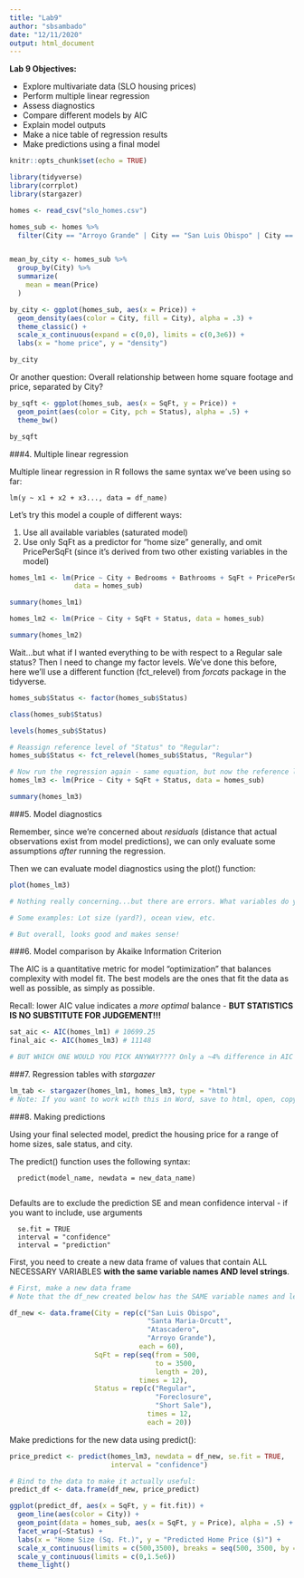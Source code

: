 ```yaml
---
title: "Lab9"
author: "sbsambado"
date: "12/11/2020"
output: html_document
---
```



**Lab 9 Objectives:**

- Explore multivariate data (SLO housing prices)
- Perform multiple linear regression
- Assess diagnostics
- Compare different models by AIC
- Explain model outputs
- Make a nice table of regression results
- Make predictions using a final model



```r
knitr::opts_chunk$set(echo = TRUE)

library(tidyverse)
library(corrplot)
library(stargazer)

homes <- read_csv("slo_homes.csv")
```


```r
homes_sub <- homes %>% 
  filter(City == "Arroyo Grande" | City == "San Luis Obispo" | City == "Atascadero" | City == "Santa Maria-Orcutt")


mean_by_city <- homes_sub %>% 
  group_by(City) %>% 
  summarize(
    mean = mean(Price)
  )

by_city <- ggplot(homes_sub, aes(x = Price)) +
  geom_density(aes(color = City, fill = City), alpha = .3) +
  theme_classic() +
  scale_x_continuous(expand = c(0,0), limits = c(0,3e6)) +
  labs(x = "home price", y = "density")

by_city
```

Or another question: Overall relationship between home square footage and price, separated by City? 


```r

by_sqft <- ggplot(homes_sub, aes(x = SqFt, y = Price)) +
  geom_point(aes(color = City, pch = Status), alpha = .5) +
  theme_bw()

by_sqft
```


###4. Multiple linear regression

Multiple linear regression in R follows the same syntax we've been using so far: 

    lm(y ~ x1 + x2 + x3..., data = df_name)
    
Let's try this model a couple of different ways: 

(1) Use all available variables (saturated model) 
(2) Use only SqFt as a predictor for "home size" generally, and omit PricePerSqFt (since it's derived from two other existing variables in the model)


```r

homes_lm1 <- lm(Price ~ City + Bedrooms + Bathrooms + SqFt + PricePerSqFt + Status,
                data = homes_sub)

summary(homes_lm1)

homes_lm2 <- lm(Price ~ City + SqFt + Status, data = homes_sub)

summary(homes_lm2)
```

Wait...but what if I wanted everything to be with respect to a Regular sale status? Then I need to change my factor levels. We've done this before, here we'll use a different function (fct_relevel) from *forcats* package in the tidyverse. 

```r


homes_sub$Status <- factor(homes_sub$Status)

class(homes_sub$Status)

levels(homes_sub$Status)

# Reassign reference level of "Status" to "Regular":
homes_sub$Status <- fct_relevel(homes_sub$Status, "Regular")

# Now run the regression again - same equation, but now the reference levels are different! 
homes_lm3 <- lm(Price ~ City + SqFt + Status, data = homes_sub)

summary(homes_lm3)

```

###5. Model diagnostics

Remember, since we're concerned about *residuals* (distance that actual observations exist from model predictions), we can only evaluate some assumptions *after* running the regression. 

Then we can evaluate model diagnostics using the plot() function:

```r

plot(homes_lm3)

# Nothing really concerning...but there are errors. What variables do you think might be missing from the models that could account for some of the error?

# Some examples: Lot size (yard?), ocean view, etc.

# But overall, looks good and makes sense! 

```

###6. Model comparison by Akaike Information Criterion

The AIC is a quantitative metric for model "optimization" that balances complexity with model fit. The best models are the ones that fit the data as well as possible, as simply as possible. 

Recall: lower AIC value indicates a *more optimal* balance - **BUT STATISTICS IS NO SUBSTITUTE FOR JUDGEMENT!!!**


```r

sat_aic <- AIC(homes_lm1) # 10699.25
final_aic <- AIC(homes_lm3) # 11148

# BUT WHICH ONE WOULD YOU PICK ANYWAY???? Only a ~4% difference in AIC value...not that different in the scheme of things, and the first one doesn't make sense...so still stick with the second one! 

```

###7. Regression tables with *stargazer*

```r

lm_tab <- stargazer(homes_lm1, homes_lm3, type = "html")
# Note: If you want to work with this in Word, save to html, open, copy and paste into Word. 


```


###8. Making predictions

Using your final selected model, predict the housing price for a range of home sizes, sale status, and city. 

The predict() function uses the following syntax:

      predict(model_name, newdata = new_data_name)
      
Defaults are to exclude the prediction SE and mean confidence interval - if you want to include, use arguments

      se.fit = TRUE
      interval = "confidence" 
      interval = "prediction"

First, you need to create a new data frame of values that contain ALL NECESSARY VARIABLES **with the same variable names AND level strings**.

```r
# First, make a new data frame
# Note that the df_new created below has the SAME variable names and level strings as the original model data (otherwise R won't know how to use it...)

df_new <- data.frame(City = rep(c("San Luis Obispo",
                                  "Santa Maria-Orcutt",
                                  "Atascadero",
                                  "Arroyo Grande"), 
                                each = 60), 
                     SqFt = rep(seq(from = 500,
                                    to = 3500, 
                                    length = 20), 
                                times = 12), 
                     Status = rep(c("Regular",
                                    "Foreclosure",
                                    "Short Sale"), 
                                  times = 12, 
                                  each = 20))
```

Make predictions for the new data using predict():

```r

price_predict <- predict(homes_lm3, newdata = df_new, se.fit = TRUE,
                         interval = "confidence")

# Bind to the data to make it actually useful:
predict_df <- data.frame(df_new, price_predict)

```

```r

ggplot(predict_df, aes(x = SqFt, y = fit.fit)) +
  geom_line(aes(color = City)) +
  geom_point(data = homes_sub, aes(x = SqFt, y = Price), alpha = .5) +
  facet_wrap(~Status) +
  labs(x = "Home Size (Sq. Ft.)", y = "Predicted Home Price ($)") +
  scale_x_continuous(limits = c(500,3500), breaks = seq(500, 3500, by = 1000)) +
  scale_y_continuous(limits = c(0,1.5e6))
  theme_light() 

```

